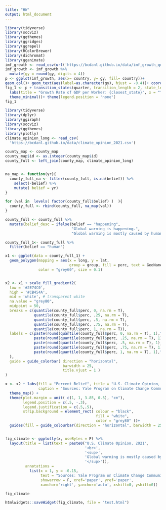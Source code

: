 ```yaml
---
title: "HW"
output: html_document
---
```



```r
library(tidyverse)
library(socviz)
library(ggthemes)
library(ggridges)
library(ggrepel)
library(RColorBrewer)
library(dichromat)
library(gganimate)
imf_growth <- read_csv(url('https://bcdanl.github.io/data/imf_growth_quarterly.csv'))
imf_growth <- imf_growth %>% 
  mutate(gy = round(gy, digits = 4))
p <- ggplot(imf_growth, aes(x= country, y= gy, fill= country))+
geom_col()+ geom_text(aes(label=as.character(gy), hjust = -0.4))+ coord_flip()
fig_1 <- p + transition_states(quarter, transition_length = 2, state_length =2) +
  labs(title = "Growth Rate of GDP per Worker: {closest_state}", x = "", y= "")+
  theme_minimal()+ theme(legend.position = "none")
fig_1

```

```r

library(tidyverse)
library(dplyr)
library(ggiraph)
library(socviz)
library(ggthemes)
library(plotly)
climate_opinion_long <- read_csv(
  'https://bcdanl.github.io/data/climate_opinion_2021.csv')

county_map <- county_map
county_map$id <- as.integer(county_map$id)
county_full <- left_join(county_map, climate_opinion_long)


na_map <- function(yr){
  county_full_na <- filter(county_full, is.na(belief)) %>% 
    select(-belief) %>% 
    mutate( belief = yr)
}

for (val in  levels( factor(county_full$belief) )  ){
  county_full <- rbind(county_full, na_map(val))
}

county_full <- county_full %>% 
  mutate(belief_desc = ifelse(belief == "happening",
                              "Global warming is happening.",
                              "Global warming is mostly caused by human activities."))

county_full_1<- county_full %>% 
  filter(belief == "human")

x1 <- ggplot(data = county_full_1) + 
  geom_polygon(mapping = aes(x = long, y = lat, 
                             group = group, fill = perc, text = GeoName ),
               color = "grey60", size = 0.1) 


x2 <- x1 + scale_fill_gradient2( 
  low = '#2E74C0',  
  high = '#CB454A',  
  mid = 'white', # transparent white
  na.value = "grey80",
  midpoint = 50,
  breaks = c(quantile(county_full$perc, 0, na.rm = T),
             quantile(county_full$perc, .25, na.rm = T),
             quantile(county_full$perc, .5, na.rm = T),
             quantile(county_full$perc, .75, na.rm = T),
             quantile(county_full$perc, 1, na.rm = T)),
  labels = c(paste(round(quantile(county_full$perc, 0, na.rm = T), 1),"(Min)"),
             paste(round(quantile(county_full$perc, .25, na.rm = T), 1),"(25th)"),
             paste(round(quantile(county_full$perc, .5, na.rm = T), 1),"(50th)"),
             paste(round(quantile(county_full$perc, .75, na.rm = T), 1),"(75th)"),
             paste(round(quantile(county_full$perc, 1, na.rm = T), 1),"(Max)")
  ),
  guide = guide_colorbar( direction = "horizontal",
                          barwidth = 25,
                          title.vjust = 1 )
) 

x <- x2 + labs(fill = "Percent Belief", title = "U.S. Climate Opinion, 2021: Global warming is mostly caused by human activities.",
               caption = "Sources: Yale Program on Climate Change Communication\n(https://climatecommunication.yale.edu/visualizations-data/ycom-us/)") +
  theme_map() + 
  theme(plot.margin = unit( c(1, 1, 3.85, 0.5), "cm"),
        legend.position = c(.5, -.3),
        legend.justification = c(.5,.5),
        strip.background = element_rect( colour = "black",
                                         fill = "white",
                                         color = "grey80" ))+
  guides(fill = guide_colourbar(direction = "horizontal", barwidth = 25, title.vjust = -1))


fig_climate <- ggplotly(x, useBytes = F) %>% 
  layout(title = list(text = paste0("U.S. Climate Opinion, 2021",
                                    '<br>',
                                    '<sup>',
                                    'Global warming is mostly caused by human activities',
                                    '</sup>')),
         annotations = 
           list(x = 1, y = -0.15, 
                text = "Sources: Yale Program on Climate Change Communication\n(https://climatecommunication.yale.edu/visualizations-data/ycom-us/)", 
                showarrow = F, xref='paper', yref='paper', 
                xanchor='right', yanchor='auto', xshift=0, yshift=0))

fig_climate

htmlwidgets::saveWidget(fig_climate, file = "test.html")

```